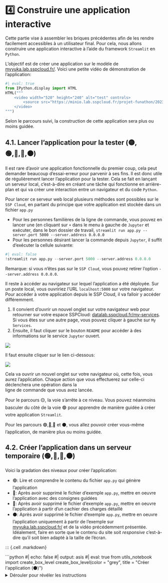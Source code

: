 # 4️⃣ Construire une application interactive

Cette partie vise à assembler les briques précédentes afin de les rendre facilement accessibles à un utilisateur final.
Pour cela, nous allons construire une application interactive à l'aide du framework `Streamlit` en `Python`.

L'objectif est de créer une application sur le modèle de [myyuka.lab.sspcloud.fr/](https://myyuka.lab.sspcloud.fr/).
Voici une petite vidéo de démonstration de l'application:


```python
#| eval: true
from IPython.display import HTML
HTML("""
    <video width="520" height="240" alt="test" controls>
        <source src="https://minio.lab.sspcloud.fr/projet-funathon/2023/sujet4/diffusion/video_out.webm" type="video/mp4">
    </video>
""")
```

Selon le parcours suivi, la construction de cette application sera plus ou moins guidée. 

## 4.1. Lancer l'application pour la tester (🟡,🟢,🔵,🔴,⚫)

Il est rare d'avoir une application fonctionnelle du premier coup, cela peut demander
beaucoup d'essai-erreur pour parvenir à ses fins. Il est donc utile de régulièrement
lancer l'application pour la tester. Cela se fait en lançant un serveur local,
c'est-à-dire en créant une tâche qui fonctionne en arrière-plan et qui va créer une 
interaction entre un navigateur et du code `Python`. 

Pour lancer ce serveur web local plusieurs méthodes sont possibles sur le `SSP Cloud`,
en partant du principe que votre application est stockée dans un fichier `app.py`

- Pour les personnes familières de la ligne de commande, vous pouvez 
en lancer une (en cliquant sur `+` dans le menu à gauche de `Jupyter` 
et exécuter, dans le bon dossier de travail, `streamlit run app.py --server.port 5000 --server.address 0.0.0.0` 
- Pour les personnes désirant lancer la commande depuis `Jupyter`,
il suffit d'exécuter la cellule suivante:

```python
#| eval: false
!streamlit run app.py --server.port 5000 --server.address 0.0.0.0
```

Remarque: si vous n'êtes pas sur le `SSP Cloud`, vous pouvez retirer
l'option `--server.address 0.0.0.0`. 

Il reste à accéder au navigateur sur lequel l'application a été déployée. 
Sur un poste local, vous ouvririez l'URL `localhost:5000` sur votre navigateur. 
Pour accéder à votre application depuis le SSP Cloud, il va falloir y accéder
différemment. 

1. Il convient d'ouvrir un nouvel onglet sur votre navigateur web pour retourner sur
votre espace SSPCloud: [datalab.sspcloud.fr/my-services](https://datalab.sspcloud.fr/my-services).
Si vous êtes sur une autre page, vous pouvez cliquer à gauche sur `My Services`.
2. Ensuite, il faut cliquer sur le bouton `README` pour accéder à des informations sur le 
service `Jupyter` ouvert. 

![](img/demo_readme_sspcloud.png)

Il faut ensuite cliquer sur le lien ci-dessous:

![](img/demo_readme_sspcloud2.png)

Cela va ouvrir un nouvel onglet sur votre navigateur où, cette fois, vous aurez l'application.
Chaque action que vous effectuerez sur celle-ci déclenchera une opération dans la  
ligne de commande que vous avez lancée. 

Pour le parcours 🟡, la voie s'arrête à ce niveau. Vous pouvez néanmoins basculer du côté de la
voie 🟢 pour apprendre de manière guidée à créer votre application `Streamlit`.

Pour les parcours 🟢,🔵,🔴 et ⚫, vous allez pouvoir créer vous-même l'application, de manière 
plus ou moins guidée. 


## 4.2. Créer l'application dans un serveur temporaire  (🟢,🔵,🔴,⚫)

Voici la gradation des niveaux pour créer l'application:

- 🟢: Lire et comprendre le contenu du fichier `app.py` qui génère l'application
- 🔵: Après avoir supprimé le fichier d'exemple `app.py`,
mettre en oeuvre l'application avec des consignes guidées
- 🔴: Après avoir supprimé le fichier d'exemple `app.py`, mettre en oeuvre l'application
à partir d'un cachier des charges détaillé
- ⚫: Après avoir supprimé le fichier d'exemple `app.py`, mettre en oeuvre l'application
uniquement à partir de l'exemple sur [myyuka.lab.sspcloud.fr/](https://myyuka.lab.sspcloud.fr/)
et de la vidéo précédemment présentée. Idéalement, faire en sorte que le contenu du site soit
_responsive_ c'est-à-dire qu'il soit bien adapté à la taille de l'écran. 

::: {.cell .markdown}
<!----- boite ⚫ ----->

```{=html}
```python
#| echo: false
#| output: asis
#| eval: true
from utils_notebook import create_box_level
create_box_level(color = "grey", title = "Créer l'application (⚫)")
```
<details>
<summary>Dérouler pour révéler les instructions</summary>
```

Bon courage, force et honneur, tout ça tout ça...

```{=html}
</details>
</div>
```

<!----- end ⚫ ----->
:::


::: {.cell .markdown}
<!----- boite 🔴 ----->

```{=html}
```python
#| echo: false
#| output: asis
#| eval: true
from utils_notebook import create_box_level
create_box_level(color = "grey", title = "Créer l'application (🔴)")
```
<details>
<summary>Dérouler pour révéler les instructions</summary>
```

Pour commencer, voici l'ensemble de l'environnement, que nous vous proposons de prendre
comme donné:

```python
    import streamlit as st
    from streamlit_javascript import st_javascript
    
    import cv2
    import pandas as pd
    import duckdb
    
    from utils.detect_barcode import extract_ean, visualise_barcode
    from utils.pipeline import find_product_openfood
    from utils.construct_figures import plot_product_info
    from utils.utils_app import local_css, label_grade_formatter
    from utils.download_pb import import_coicop_labels
    
    # Une personnalisation sympa pour l'onglet
    st.set_page_config(page_title="PYuka", page_icon="🍎")
    
    
    # --------------------
    # METADATA
    indices_synthetiques = [
        "nutriscore_grade", "ecoscore_grade", "nova_group"
    ]
    principales_infos = [
        'product_name', 'code', 'preprocessed_labels', 'coicop', \
        'url', 'image_url'
    ]
    liste_colonnes = principales_infos + indices_synthetiques
    liste_colonnes_sql = [f"\"{s}\"" for s in liste_colonnes]
    liste_colonnes_sql = ', '.join(liste_colonnes_sql)
    
    con = duckdb.connect(database=':memory:')
    con.execute("""
        INSTALL httpfs;
        LOAD httpfs;
        SET s3_endpoint='minio.lab.sspcloud.fr'
    """)
    
    # LOAD DATASET
    url_data = "https://projet-funathon.minio.lab.sspcloud.fr/2023/sujet4/diffusion/openfood.parquet"
    stats_notes = pd.read_parquet("https://minio.lab.sspcloud.fr/projet-funathon/2023/sujet4/diffusion/stats_notes_pandas.parquet")
    coicop = import_coicop_labels(
        "https://www.insee.fr/fr/statistiques/fichier/2402696/coicop2016_liste_n5.xls"
    )
    
    # --------------------
    
    
    st.title('Mon Yuka 🥕 avec Python 🐍')
    
    # Feuille de style & taille de l'écran pour adapter l'interface
    local_css("style.css")
    width = st_javascript(
        "window.innerWidth"
    )
```

1. Si l'écran a une taille suffisante (on propose comme taille discriminante 500px),la partie gauche de l'écran est consacrée aux _inputs_ (sinon c'est en haut de la page) :
    + Un bouton permet à l'utilisateur de choisir sa méthode d'_upload_ de photo: soit un _file uploader_, soit une capture à partir de la caméra
    + Si l'écran a une taille suffisante, afficher l'image reconnue
    + Créer une liste modifiable de statistiques à afficher à partir d'un sélecteur adapté.
Pour formatter les champs à afficher, vous pouvez utiliser la fonction `label_grade_formatter`
qui va, par exemple, transformer `nutriscore_grade` en `Nutriscore`
2. Créer le corps principal de l'application avec les instructions suivantes:
    + Créer une fonction enrobant `find_product_openfood` pour récupérer la donnée adaptée à partir d'un EAN. Nommé le `DataFrame` obtenu `subset`
    + Utiliser  `extract_ean` pour décoder l'image. Stocker l'objet en sortie d'`OpenCV` sous le nom `decoded_objects`
    + A partir de l'objet `subset`: créer un texte qui renvoie vers l'URL du produit sur `OpenFoodFacts`, afficher l'image du produit, afficher le `DataFrame` dans l'interface de notre application
    + Utiliser notre fonction de production de graphique pour afficher des statistiques descriptives à partir de notre choix d'options. 
```{=html}
</details>
</div>
```

<!----- end 🔴 ----->
:::


::: {.cell .markdown}
<!----- boite 🔵 ----->

```{=html}
```python
#| echo: false
#| output: asis
#| eval: true
from utils_notebook import create_box_level
create_box_level(color = "grey", title = "Créer l'application (🔵)")
```
<details>
<summary>Dérouler pour révéler les instructions</summary>
```

Pour commencer, voici l'ensemble de l'environnement, que nous vous proposons de prendre
comme donné:

```python
    import streamlit as st
    from streamlit_javascript import st_javascript
    
    import cv2
    import pandas as pd
    import duckdb
    
    from utils.detect_barcode import extract_ean, visualise_barcode
    from utils.pipeline import find_product_openfood
    from utils.construct_figures import plot_product_info
    from utils.utils_app import local_css, label_grade_formatter
    from utils.download_pb import import_coicop_labels
    
    # Une personnalisation sympa pour l'onglet
    st.set_page_config(page_title="PYuka", page_icon="🍎")
    
    
    # --------------------
    # METADATA
    indices_synthetiques = [
        "nutriscore_grade", "ecoscore_grade", "nova_group"
    ]
    principales_infos = [
        'product_name', 'code', 'preprocessed_labels', 'coicop', \
        'url', 'image_url'
    ]
    liste_colonnes = principales_infos + indices_synthetiques
    liste_colonnes_sql = [f"\"{s}\"" for s in liste_colonnes]
    liste_colonnes_sql = ', '.join(liste_colonnes_sql)
    
    con = duckdb.connect(database=':memory:')
    con.execute("""
        INSTALL httpfs;
        LOAD httpfs;
        SET s3_endpoint='minio.lab.sspcloud.fr'
    """)
    
    # LOAD DATASET
    url_data = "https://projet-funathon.minio.lab.sspcloud.fr/2023/sujet4/diffusion/openfood.parquet"
    stats_notes = pd.read_parquet("https://minio.lab.sspcloud.fr/projet-funathon/2023/sujet4/diffusion/stats_notes_pandas.parquet")
    coicop = import_coicop_labels(
        "https://www.insee.fr/fr/statistiques/fichier/2402696/coicop2016_liste_n5.xls"
    )
    
    # --------------------
    
    
    st.title('Mon Yuka 🥕 avec Python 🐍')
    
    # Feuille de style & taille de l'écran pour adapter l'interface
    local_css("style.css")
    width = st_javascript(
        "window.innerWidth"
    )
```

<br>
Nous proposons ensuite de construire ce fichier par étape

Etape 1: Construire la partie _inputs_ en suivant le modèle
à trou suivant:

```python
    if width > 500:
        # pour les grands écrans on met une partie à gauche
        # qui centralise plusieurs type d'input
        with st.sidebar:
            # 1. choix de la méthode d'upload
            if input_method == 'Photo enregistrée':
                # 2. file uploader
            else:
                # 3. camera uploader
            
            if input_url is not None:
                # visualise l'image s'il y a un input
                img = visualise_barcode(input_url)
                cv2.imwrite('barcode_opencv.jpg', img)
                # 4. afficher l'image
    
            # 5. choix des statistiques à afficher
    else:
        # pour les petits écrans (type smartphone)
        # le file uploader est au début
        # 1. choix de la méthode d'upload
        if input_method == 'Photo enregistrée':
            # 2. file uploader
        else:
            # 3. camera uploader
            picture = st.camera_input("Take a picture")
            input_url = picture
            # 5. choix des statistiques à afficher
```

<br>

Celui-ci est à remplir de la manière suivante:

1. Créer un bouton qui permet à l'utilisateur de choisir
sa méthode d'_upload_ de photo. Celui-ci est à enregistrer
sous le nom `input_method`
2. Proposer un _file uploader_ dont la valeur peut être utilisée
sous le nom `input_url`
3. Proposer un outil de capture de caméra dont la valeur peut être utilisée
sous le nom `input_url`
4. Si l'écran a une taille suffisante (on propose comme taille discriminante 500px),
afficher l'image stockée dans le fichier temporaire `barcode_opencv.jpg`
5. Créer une liste modifiable de statistiques à afficher à partir d'un sélecteur adapté.
Pour formatter les champs à afficher, vous pouvez utiliser la fonction `label_grade_formatter`
qui va, par exemple, transformer `nutriscore_grade` en `Nutriscore`

Etape 2: Construire la partie s'adaptant à ces _inputs_ avec le modèle suivant
à trou suivant:

```python
    # ----------------------------------------------------------
    # PARTIE 2: EXPLOITATION DES INPUTS DANS NOTRE APP
    
    
    # CHARGEMENT DE LA LIGNE DANS OPENFOODFACTS
    @st.cache_data
    def load_data(ean):
        # 1. Créer le DataFrame avec la fonction `find_product_openfood` 
        # openfood_data = 
        return openfood_data
    
    if input_url is None:
        # Showcase product
        st.write('Produit exemple: Coca-Cola')
        subset = load_data("5000112602791")
        decoded_objects = extract_ean(subset["image_url"].iloc[0])
    else:
        # 2. utiliser `extract_ean` pour décoder l'image
        # decoded_objects
        
    try:
        # 3. Récupérer l'EAN
        ean = decoded_objects[0].data.decode("utf-8")
        st.markdown(f'🎉 __EAN détecté__: <span style="color:Red">{ean}</span>', unsafe_allow_html=True)
        subset = load_data(ean)
        # 3. Mettre un lien avec l'URL du produit sur openfoodfacts
        # 4. Afficher l'image du produit
        # 5. Afficher le DataFrame
        # put some statistics
        t = f"<div>Statistiques parmi les <span class='highlight blue'>{subset['category'].iloc[0]}<span class='bold'>COICOP</span>"                
        st.markdown(t, unsafe_allow_html=True)
        # 6. Afficher les figures plotly
    except:
        # we don't manage to get EAN
        st.write('🚨 Problème de lecture de la photo, essayez de mieux cibler le code-barre')
        st.image("https://i.kym-cdn.com/entries/icons/original/000/025/458/grandma.jpg")
```

Voici des indications pour compléter ces trous:

1. Créer une fonction enrobant `find_product_openfood` pour récupérer la donnée adaptée à partir d'un EAN
2. Utiliser  `extract_ean` pour décoder l'image. Stocker l'objet en sortie d'`OpenCV` sous le nom `decoded_objects`
3. A partir de l'objet `subset`, créer un texte qui renvoie vers l'URL du produit sur `OpenFoodFacts`
4. Afficher l'image du produit, l'URL étant la variable adéquate de `subset`
5. Afficher le `DataFrame` dans l'interface de notre application
6. Utiliser notre fonction de production de graphique pour afficher des statistiques descriptives à partir de notre
choix d'options. 

```{=html}
</details>
</div>
```

<!----- end 🔵 ----->
:::

Voici une proposition d'application, afin de reproduire en local le contenu de [myyuka.lab.sspcloud.fr/](https://myyuka.lab.sspcloud.fr/)


```python
#| echo: true
#| eval: true
# Solution pour la voie 🟢
with open('app.py', 'r') as file:
    app_content = file.read()

print(
    app_content
)
```

## 4.3. En marche vers la mise en production (🟢,🔵,🔴,⚫)

Pour le parcours 🟢, la voie s'arrête à ce niveau. Vous pouvez néanmoins basculer du côté de la
voie 🔵 pour apprendre de manière guidée à mettre en production votre travail en
déployant automatiquement une application. 

Pour les parcours 🔵,🔴 et ⚫, vous allez pouvoir déployer vous-même l'application, de manière 
plus ou moins guidée. 